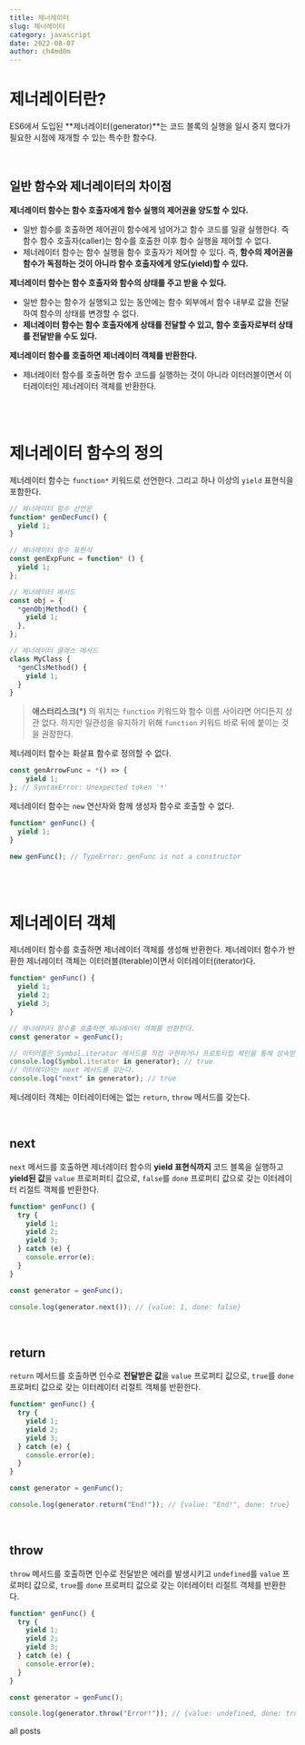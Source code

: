 ```yaml
---
title: 제너레이터
slug: 제너레이터
category: javascript
date: 2022-08-07
author: ch4md0m
---
```



# 제너레이터란?

ES6에서 도입된 **제너레이터(generator)**는 코드 블록의 실행을 일시 중지 했다가 필요한 시점에 재개할 수 있는 특수한 함수다.

<br />

## 일반 함수와 제너레이터의 차이점

**제너레이터 함수는 함수 호출자에게 함수 실행의 제어권을 양도할 수 있다.**

- 일반 함수를 호출하면 제어권이 함수에게 넘어가고 함수 코드를 일괄 실행한다. 즉 함수 함수 호출자(caller)는 함수를 호출한 이후 함수 실행을 제어할 수 없다.
- 제너레이터 함수는 함수 실행을 함수 호출자가 제어할 수 있다. 즉, **함수의 제어권을 함수가 독점하는 것이 아니라 함수 호출자에게 양도(yield)할 수 있다.**

**제너레이터 함수는 함수 호출자와 함수의 상태를 주고 받을 수 있다.**

- 일반 함수는 함수가 실행되고 있는 동안에는 함수 외부에서 함수 내부로 값을 전달하여 함수의 상태를 변경할 수 없다.
- **제너레이터 함수는 함수 호출자에게 상태를 전달할 수 있고, 함수 호출자로부터 상태를 전달받을 수도 있다.**

**제너레이터 함수를 호출하면 제너레이터 객체를 반환한다.**

- 제너레이터 함수를 호출하면 함수 코드를 실행하는 것이 아니라 이터러블이면서 이터레이터인 제너레이터 객체를 반환한다.

<br />
<br />

# 제너레이터 함수의 정의

제너레이터 함수는 `function*` 키워드로 선언한다. 그리고 하나 이상의 `yield` 표현식을 포함한다.

```jsx
// 제너레이터 함수 선언문
function* genDecFunc() {
  yield 1;
}

// 제너레이터 함수 표현식
const genExpFunc = function* () {
  yield 1;
};

// 제너레이터 메서드
const obj = {
  *genObjMethod() {
    yield 1;
  },
};

// 제너레이터 클래스 메서드
class MyClass {
  *genClsMethod() {
    yield 1;
  }
}
```

> **애스터리스크(\*)** 의 위치는 `function` 키워드와 함수 이름 사이라면 어디든지
> 상관 없다. 하지만 일관성을 유지하기 위해 `function` 키워드 바로 뒤에 붙이는
> 것을 권장한다.

제너레이터 함수는 화살표 함수로 정의할 수 없다.

```jsx
const genArrowFunc = *() => {
    yield 1;
}; // SyntaxError: Unexpected token '*'
```

제너레이터 함수는 `new` 연산자와 함께 생성자 함수로 호출할 수 없다.

```jsx
function* genFunc() {
  yield 1;
}

new genFunc(); // TypeError: genFunc is not a constructor
```

<br />
<br />

# 제너레이터 객체

제너레이터 함수를 호출하면 제너레이터 객체를 생성해 반환한다. 제너레이터 함수가 반환한 제너레이터 객체는 이터러블(Iterable)이면서 이터레이터(iterator)다.

```jsx
function* genFunc() {
  yield 1;
  yield 2;
  yield 3;
}

// 제너레이터 함수를 호출하면 제너레이터 객체를 반환한다.
const generator = genFunc();

// 이터러블은 Symbol.iterator 메서드를 직접 구현하거나 프로토타입 체인을 통해 상속받은 객체다.
console.log(Symbol.iterator in generator); // true
// 이터레이터는 next 메서드를 갖는다.
console.log("next" in generator); // true
```

제너레이터 객체는 이터레이터에는 없는 `return`, `throw` 메서드를 갖는다.

<br />

## next

`next` 메서드를 호출하면 제너레이터 함수의 **yield 표현식까지** 코드 블록을 실행하고
**yield된 값**을 `value` 프로퍼퍼티 값으로, `false`를 `done` 프로퍼티 값으로 갖는 이터레이터 리절트 객체를 반환한다.

```jsx
function* genFunc() {
  try {
    yield 1;
    yield 2;
    yield 3;
  } catch (e) {
    console.error(e);
  }
}

const generator = genFunc();

console.log(generator.next()); // {value: 1, done: false}
```

<br />

## return

`return` 메서드를 호출하면 인수로 **전달받은 값**을 `value` 프로퍼티 값으로, `true`를 `done` 프로퍼티 값으로 갖는 이터레이터 리절트 객체를 반환한다.

```jsx
function* genFunc() {
  try {
    yield 1;
    yield 2;
    yield 3;
  } catch (e) {
    console.error(e);
  }
}

const generator = genFunc();

console.log(generator.return("End!")); // {value: "End!", done: true}
```

<br />

## throw

`throw` 메서드를 호출하면 인수로 전달받은 에러를 발생시키고 `undefined`를 `value` 프로퍼티 값으로, `true`를 `done` 프로퍼티 값으로 갖는 이터레이터 리절트 객체를 반환한다.

```jsx
function* genFunc() {
  try {
    yield 1;
    yield 2;
    yield 3;
  } catch (e) {
    console.error(e);
  }
}

const generator = genFunc();

console.log(generator.throw("Error!")); // {value: undefined, done: true}
```

<Link to="/posts" className="btn center-btn">
  all posts
</Link>
